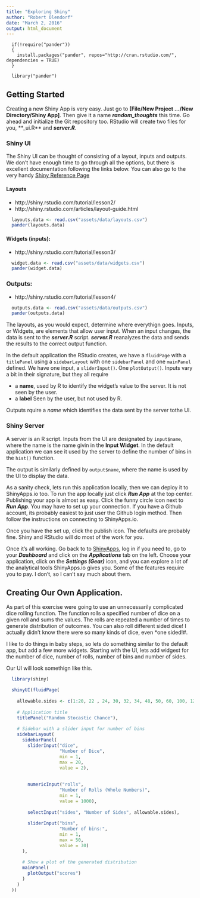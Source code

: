 ```yaml
---
title: "Exploring Shiny"
author: "Robert Olendorf"
date: "March 2, 2016"
output: html_document
---
```


```r.
  if(!require("pander"))
  {
    install.packages("pander", repos="http://cran.rstudio.com/", dependencies = TRUE)
  }
  
  library("pander")
```

## Getting Started

Creating a new Shiny App is very easy. Just go to **[File/New Project .../New Directory/Shiny App]**. Then give it a name **_random_thoughts_** this time. Go ahead and initialize the Git repository too. RStudio will create two files for you, **_ui.R** and **_server.R_**. 

### Shiny UI

The Shiny UI can be thought of consisting of a layout, inputs and outputs. We don't have enough time to go through all the options, but there is excellent documentation following the links below. You can also go to the very handy [Shiny Reference Page](http://shiny.rstudio.com/reference/shiny/latest/)

#### Layouts


  * http://shiny.rstudio.com/tutorial/lesson2/
  * http://shiny.rstudio.com/articles/layout-guide.html
  
```r
  layouts.data <- read.csv("assets/data/layouts.csv")
  pander(layouts.data)
```

#### Widgets (inputs): 

  * http://shiny.rstudio.com/tutorial/lesson3/
    
```r

  widget.data <- read.csv("assets/data/widgets.csv")
  pander(widget.data)
```
    
### Outputs:
  * http://shiny.rstudio.com/tutorial/lesson4/
  
```r
  outputs.data <- read.csv("assets/data/outputs.csv")
  pander(outputs.data)
```
    
The layouts, as you would expect, determine where everythign goes. Inputs, or Widgets, are elements that allow user input. When an input changes, the data is sent to the **_server.R_** script. **_server.R_** reanalyzes the data and sends the results to the correct output function.

In the default application the RStudio creates, we have a ```fluidPage``` with a ```titlePanel``` using a  ```sidebarLayout``` with one ```sidebarPanel``` and one ```mainPanel``` defined. We have one input, a ```sliderInput()```. One ```plotOutput()```.  Inputs vary a bit in their signature, but they all require 
  
  * a **name**, used by R to identify the widget's value to the server. It is not seen by the user.
  * a **label** Seen by the user, but not used by R.
  
  Outputs rquire a *name* which identifies the data sent by the server tothe UI.
  
### Shiny Server

A server is an R script. Inputs from the UI are designated by ```input$name```, where the name is the name givin in the **Input Widget**. In the default application we can see it used by the server to define the number of bins in the ```hist()``` function.

The output is similarly defined by ```output$name```, where the name is used by the UI to display the data.

As a sanity check, lets run this application locally, then we can deploy it to ShinyApps.io too. To run the app locally just click **_Run App_** at the top center. Publishing your app is almost as easy. Click the funny circle icon next to **_Run App_**. You may have to set up your connection. If you have a Github account, its probably easiest to just user the Github login method. Then follow the instructions on connecting to ShinyApps.io.

Once you have the set up, click the publish icon. The defaults are probably fine. Shiny and RStudio will do most of the work for  you.

Once it's all working. Go back to to [ShinyApps](https://www.shinyapps.io), log in if you need to, go to your **_Dashboard_** and click on the **_Applications_** tab on the left. Choose your application, click on the **_Settings (Gear)_** icon, and you can explore a lot of the analytical tools ShinyApps.io gives you. Some of the features require you to pay. I don't, so I can't say much about them.

## Creating Our Own Application.

As part of this exercise were going to use an unnecessarily complicated dice rolling function. The function rolls a specified number of dice on a given roll and sums the values. The rolls are repeated a number of times to generate distribution of outcomes. You can also roll different sided dice! I actually didn't know there were so many kinds of dice, even *one sided!#.

I like to do things in baby steps, so lets do something similar to the default app, but add a few more widgets. Starting with the UI, lets add widgest for the number of dice, number of rolls, number of bins and number of sides.

Our UI will look somethign like this.

```r
  library(shiny)

  shinyUI(fluidPage(
    
    allowable.sides <- c(1:20, 22 , 24, 30, 32, 34, 48, 50, 60, 100, 120, 144),
  
    # Application title
    titlePanel("Random Stocastic Chance"),
  
    # Sidebar with a slider input for number of bins
    sidebarLayout(
      sidebarPanel(
        sliderInput("dice",
                    "Number of Dice",
                    min = 1,
                    max = 20,
                    value = 2),
        
        
        numericInput("rolls",
                    "Number of Rolls (Whole Numbers)",
                    min = 1,
                    value = 1000),
        
        selectInput("sides", "Number of Sides", allowable.sides),
        
        sliderInput("bins",
                    "Number of bins:",
                    min = 1,
                    max = 50,
                    value = 30)
      ),
  
      # Show a plot of the generated distribution
      mainPanel(
        plotOutput("scores")
      )
    )
  ))

```
